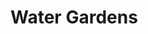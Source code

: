 
# Water Gardens
<ProjectDetails
  region="Dorne"
  house="House Martell"
  type="Miscellaneous"
  status="Not Started"
  warp="/warp watergardens"
  projectLead=""
  dateStarted="undefined"
  dateCompleted="undefined"
/>
